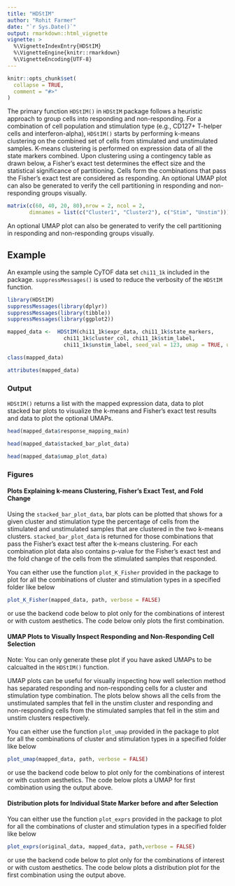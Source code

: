 ```yaml
---
title: "HDStIM"
author: "Rohit Farmer"
date: "`r Sys.Date()`"
output: rmarkdown::html_vignette
vignette: >
  %\VignetteIndexEntry{HDStIM}
  %\VignetteEngine{knitr::rmarkdown}
  %\VignetteEncoding{UTF-8}
---
```


```r
knitr::opts_chunk$set(
  collapse = TRUE,
  comment = "#>"
)
```

The primary function `HDStIM()` in `HDStIM` package follows a heuristic approach to group cells into responding and non-responding. For a combination of cell population and stimulation type (e.g., CD127+ T-helper cells and interferon-alpha), `HDStIM()` starts by performing k-means clustering on the combined set of cells from stimulated and unstimulated samples. K-means clustering is performed on expression data of all the state markers combined. Upon clustering using a contingency table as drawn below, a Fisher's exact test determines the effect size and the statistical significance of partitioning. Cells form the combinations that pass the Fisher's exact test are considered as responding. An optional UMAP plot can also be generated to verify the cell partitioning in responding and non-responding groups visually.

```r
matrix(c(60, 40, 20, 80),nrow = 2, ncol = 2, 
       dimnames = list(c("Cluster1", "Cluster2"), c("Stim", "Unstim")))
```

An optional UMAP plot can also be generated to verify the cell partitioning in responding and non-responding groups visually.

## Example

An example using the sample CyTOF data set `chi11_1k` included in the package. 
`suppressMessages()` is used to reduce the verbosity of the `HDStIM`
function.

```r
library(HDStIM)
suppressMessages(library(dplyr))
suppressMessages(library(tibble))
suppressMessages(library(ggplot2))

mapped_data <-  HDStIM(chi11_1k$expr_data, chi11_1k$state_markers,
                  chi11_1k$cluster_col, chi11_1k$stim_label,
                  chi11_1k$unstim_label, seed_val = 123, umap = TRUE, umap_cells = 500, verbose = FALSE)

class(mapped_data)

attributes(mapped_data)
```

### Output

`HDStIM()` returns a list with the mapped expression data, data to plot stacked 
bar plots to visualize the k-means and Fisher's exact test results and data to plot the optional UMAPs. 

```r
head(mapped_data$response_mapping_main)
```


```r
head(mapped_data$stacked_bar_plot_data)
```
```r
head(mapped_data$umap_plot_data)
```

### Figures

#### Plots Explaining k-means Clustering, Fisher's Exact Test, and Fold Change
Using the `stacked_bar_plot_data`, bar plots can be plotted that shows for a given
cluster and stimulation type the percentage of cells from the
stimulated and unstimulated samples that are clustered in the two k-means clusters.
`stacked_bar_plot_data` is returned for those combinations that pass the Fisher's
exact test after the k-means clustering. For each combination plot data also contains 
p-value for the Fisher's exact test and the fold change of the cells from the stimulated
samples that responded.

You can either use the function `plot_K_Fisher` provided in the package to plot for all the
combinations of cluster and stimulation types in a specified folder like below

```r
plot_K_Fisher(mapped_data, path, verbose = FALSE)
```
or use the backend code below to plot only for the combinations of interest or with custom
aesthetics. The code below only plots the first combination.

#### UMAP Plots to Visually Inspect Responding and Non-Responding Cell Selection
Note: You can only generate these plot if you have asked UMAPs to be calcualted in 
the `HDStIM()` function.

UMAP plots can be useful for visually inspecting how well selection method has 
separated responding and non-responding cells for a cluster and stimulation type
combination. The plots below shows all the cells from the unstimulated samples that fell in the
unstim cluster and responding and non-responding cells from the stimulated 
samples that fell in the stim and unstim clusters respectively. 

You can either use the function `plot_umap` provided in the package to plot for all the
combinations of cluster and stimulation types in a specified folder like below

```r
plot_umap(mapped_data, path, verbose = FALSE)
```
or use the backend code below to plot only for the combinations of interest or with custom
aesthetics. The code below plots a UMAP for first combination using the output above.

#### Distribution plots for Individual State Marker before and after Selection
You can either use the function `plot_exprs` provided in the package to plot for all the
combinations of cluster and stimulation types in a specified folder like below

```r
plot_exprs(original_data, mapped_data, path,verbose = FALSE)
```
or use the backend code below to plot only for the combinations of interest or with custom
aesthetics. The code below plots a distribution plot for the first combination using the output above.
